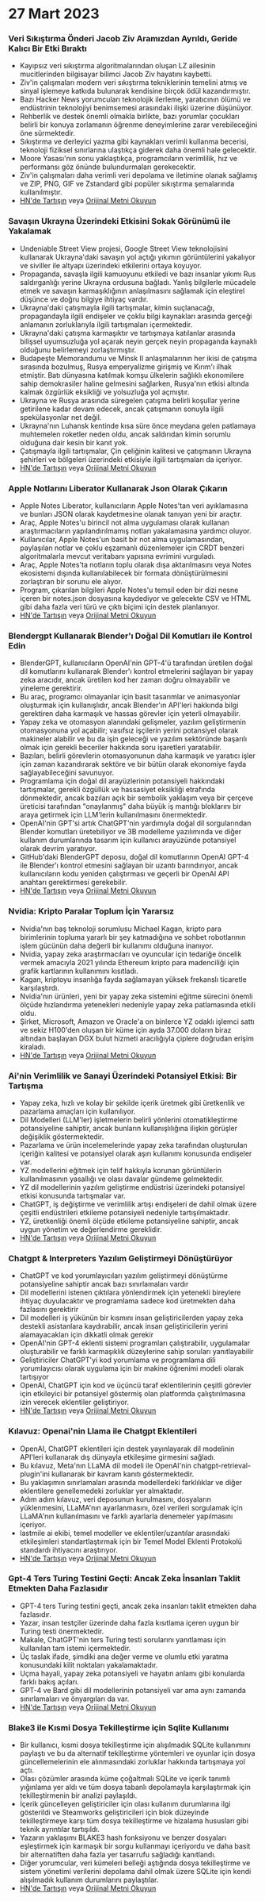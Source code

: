 

<CallToAction />

<Steps>

# 27 Mart 2023

### Veri Sıkıştırma Önderi Jacob Ziv Aramızdan Ayrıldı, Geride Kalıcı Bir Etki Bıraktı

- Kayıpsız veri sıkıştırma algoritmalarından oluşan LZ ailesinin mucitlerinden bilgisayar bilimci Jacob Ziv hayatını kaybetti.
- Ziv'in çalışmaları modern veri sıkıştırma tekniklerinin temelini atmış ve sinyal işlemeye katkıda bulunarak kendisine birçok ödül kazandırmıştır.
- Bazı Hacker News yorumcuları teknolojik ilerleme, yaratıcının ölümü ve endüstrinin teknolojiyi benimsemesi arasındaki ilişki üzerine düşünüyor.
- Rehberlik ve destek önemli olmakla birlikte, bazı yorumlar çocukları belirli bir konuya zorlamanın öğrenme deneyimlerine zarar verebileceğini öne sürmektedir.
- Sıkıştırma ve derleyici yazma gibi kaynakları verimli kullanma becerisi, teknoloji fiziksel sınırlarına ulaştıkça giderek daha önemli hale gelecektir.
- Moore Yasası'nın sonu yaklaştıkça, programcıların verimlilik, hız ve performansı göz önünde bulundurmaları gerekecektir.
- Ziv'in çalışmaları daha verimli veri depolama ve iletimine olanak sağlamış ve ZIP, PNG, GIF ve Zstandard gibi popüler sıkıştırma şemalarında kullanılmıştır.
- [HN'de Tartışın](http://news.ycombinator.com/item?id=35316836) veya [Orijinal Metni Okuyun](https://twitter.com/erlichya/status/1639973591214182400)

### Savaşın Ukrayna Üzerindeki Etkisini Sokak Görünümü ile Yakalamak

- Undeniable Street View projesi, Google Street View teknolojisini kullanarak Ukrayna'daki savaşın yol açtığı yıkımın görüntülerini yakalıyor ve siviller ile altyapı üzerindeki etkilerini ortaya koyuyor.
- Propaganda, savaşla ilgili kamuoyunu etkiledi ve bazı insanlar yıkımı Rus saldırganlığı yerine Ukrayna ordusuna bağladı. Yanlış bilgilerle mücadele etmek ve savaşın karmaşıklığının anlaşılmasını sağlamak için eleştirel düşünce ve doğru bilgiye ihtiyaç vardır.
- Ukrayna'daki çatışmayla ilgili tartışmalar, kimin suçlanacağı, propagandayla ilgili endişeler ve çoklu bilgi kaynakları arasında gerçeği anlamanın zorluklarıyla ilgili tartışmaları içermektedir.
- Ukrayna'daki çatışma karmaşıktır ve tartışmaya katılanlar arasında bilişsel uyumsuzluğa yol açarak neyin gerçek neyin propaganda kaynaklı olduğunu belirlemeyi zorlaştırmıştır.
- Budapeşte Memorandumu ve Minsk II anlaşmalarının her ikisi de çatışma sırasında bozulmuş, Rusya emperyalizme girişmiş ve Kırım'ı ilhak etmiştir. Batı dünyasına katılmak komşu ülkelerin sağlıklı ekonomilere sahip demokrasiler haline gelmesini sağlarken, Rusya'nın etkisi altında kalmak özgürlük eksikliği ve yolsuzluğa yol açmıştır.
- Ukrayna ve Rusya arasında süregelen çatışma belirli koşullar yerine getirilene kadar devam edecek, ancak çatışmanın sonuyla ilgili spekülasyonlar net değil.
- Ukrayna'nın Luhansk kentinde kısa süre önce meydana gelen patlamaya muhtemelen roketler neden oldu, ancak saldırıdan kimin sorumlu olduğuna dair kesin bir kanıt yok.
- Çatışmayla ilgili tartışmalar, Çin çeliğinin kalitesi ve çatışmanın Ukrayna şehirleri ve bölgeleri üzerindeki etkisiyle ilgili tartışmaları da içeriyor.
- [HN'de Tartışın](http://news.ycombinator.com/item?id=35312352) veya [Orijinal Metni Okuyun](https://theundeniablestreetview.com/)

### Apple Notlarını Liberator Kullanarak Json Olarak Çıkarın

- Apple Notes Liberator, kullanıcıların Apple Notes'tan veri ayıklamasına ve bunları JSON olarak kaydetmesine olanak tanıyan yeni bir araçtır.
- Araç, Apple Notes'u birincil not alma uygulaması olarak kullanan araştırmacıların yapılandırılmamış notları yakalamasına yardımcı oluyor.
- Kullanıcılar, Apple Notes'un basit bir not alma uygulamasından, paylaşılan notlar ve çoklu eşzamanlı düzenlemeler için CRDT benzeri algoritmalarla mevcut veritabanı yapısına evrimini vurguladı.
- Araç, Apple Notes'ta notların toplu olarak dışa aktarılmasını veya Notes ekosistemi dışında kullanılabilecek bir formata dönüştürülmesini zorlaştıran bir sorunu ele alıyor.
- Program, çıkarılan bilgileri Apple Notes'u temsil eden bir dizi nesne içeren bir notes.json dosyasına kaydediyor ve gelecekte CSV ve HTML gibi daha fazla veri türü ve çıktı biçimi için destek planlanıyor.
- [HN'de Tartışın](http://news.ycombinator.com/item?id=35316679) veya [Orijinal Metni Okuyun](https://github.com/HamburgChimps/apple-notes-liberator)

### Blendergpt Kullanarak Blender'ı Doğal Dil Komutları ile Kontrol Edin

- BlenderGPT, kullanıcıların OpenAI'nin GPT-4'ü tarafından üretilen doğal dil komutlarını kullanarak Blender'ı kontrol etmelerini sağlayan bir yapay zeka aracıdır, ancak üretilen kod her zaman doğru olmayabilir ve yineleme gerektirir.
- Bu araç, programcı olmayanlar için basit tasarımlar ve animasyonlar oluşturmak için kullanışlıdır, ancak Blender'ın API'leri hakkında bilgi gerektiren daha karmaşık ve hassas görevler için yeterli olmayabilir.
- Yapay zeka ve otomasyon alanındaki gelişmeler, yazılım geliştirmenin otomasyonuna yol açabilir; vasıfsız işçilerin yerini potansiyel olarak makineler alabilir ve bu da işin geleceği ve yazılım sektöründe başarılı olmak için gerekli beceriler hakkında soru işaretleri yaratabilir.
- Bazıları, belirli görevlerin otomasyonunun daha karmaşık ve yaratıcı işler için zaman kazandırarak sektöre ve bir bütün olarak ekonomiye fayda sağlayabileceğini savunuyor.
- Programlama için doğal dil arayüzlerinin potansiyeli hakkındaki tartışmalar, gerekli özgüllük ve hassasiyet eksikliği etrafında dönmektedir, ancak bazıları açık bir sembolik yaklaşım veya bir çerçeve üreticisi tarafından "onaylanmış" daha büyük iş mantığı bloklarını bir araya getirmek için LLM'lerin kullanılmasını önermektedir.
- OpenAI'nin GPT'si artık ChatGPT'nin yardımıyla doğal dil sorgularından Blender komutları üretebiliyor ve 3B modelleme yazılımında ve diğer kullanım durumlarında tasarım için kullanıcı arayüzünde potansiyel olarak devrim yaratıyor.
- GitHub'daki BlenderGPT deposu, doğal dil komutlarının OpenAI GPT-4 ile Blender'ı kontrol etmesini sağlayan bir uzantı barındırıyor, ancak kullanıcıların kodu yeniden çalıştırması ve geçerli bir OpenAI API anahtarı gerektirmesi gerekebilir.
- [HN'de Tartışın](http://news.ycombinator.com/item?id=35320571) veya [Orijinal Metni Okuyun](https://github.com/gd3kr/BlenderGPT)

### Nvidia: Kripto Paralar Toplum İçin Yararsız

- Nvidia'nın baş teknoloji sorumlusu Michael Kagan, kripto para birimlerinin topluma yararlı bir şey katmadığına ve sohbet robotlarının işlem gücünün daha değerli bir kullanımı olduğuna inanıyor.
- Nvidia, yapay zeka araştırmacıları ve oyuncular için tedariğe öncelik vermek amacıyla 2021 yılında Ethereum kripto para madenciliği için grafik kartlarının kullanımını kısıtladı.
- Kagan, kriptoyu insanlığa fayda sağlamayan yüksek frekanslı ticaretle karşılaştırdı.
- Nvidia'nın ürünleri, yeni bir yapay zeka sistemini eğitme sürecini önemli ölçüde hızlandırma yetenekleri nedeniyle yapay zeka patlamasında etkili oldu.
- Şirket, Microsoft, Amazon ve Oracle'a on binlerce YZ odaklı işlemci sattı ve sekiz H100'den oluşan bir küme için ayda 37.000 doların biraz altından başlayan DGX bulut hizmeti aracılığıyla çiplere doğrudan erişim kiraladı.
- [HN'de Tartışın](http://news.ycombinator.com/item?id=35317464) veya [Orijinal Metni Okuyun](https://www.theguardian.com/technology/2023/mar/26/cryptocurrencies-add-nothing-useful-to-society-nvidia-chatbots-processing-crypto-mining)

### Ai'nin Verimlilik ve Sanayi Üzerindeki Potansiyel Etkisi: Bir Tartışma

- Yapay zeka, hızlı ve kolay bir şekilde içerik üretmek gibi üretkenlik ve pazarlama amaçları için kullanılıyor.
- Dil Modelleri (LLM'ler) işletmelerin belirli yönlerini otomatikleştirme potansiyeline sahiptir, ancak bunların kullanışlılığına ilişkin görüşler değişiklik göstermektedir.
- Pazarlama ve ürün incelemelerinde yapay zeka tarafından oluşturulan içeriğin kalitesi ve potansiyel olarak aşırı kullanımı konusunda endişeler var.
- YZ modellerini eğitmek için telif hakkıyla korunan görüntülerin kullanılmasının yasallığı ve olası davalar gündeme gelmektedir.
- YZ dil modellerinin yazılım geliştirme endüstrisi üzerindeki potansiyel etkisi konusunda tartışmalar var.
- ChatGPT, iş değiştirme ve verimlilik artışı endişeleri de dahil olmak üzere çeşitli endüstrileri etkileme potansiyeli nedeniyle tartışılmaktadır.
- YZ, üretkenliği önemli ölçüde etkileme potansiyeline sahiptir, ancak uygun yönetim ve değerlendirme gereklidir.
- [HN'de Tartışın](http://news.ycombinator.com/item?id=35312694) veya [Orijinal Metni Okuyun](https://oneusefulthing.substack.com/p/superhuman-what-can-ai-do-in-30-minutes)

### Chatgpt & Interpreters Yazılım Geliştirmeyi Dönüştürüyor

- ChatGPT ve kod yorumlayıcıları yazılım geliştirmeyi dönüştürme potansiyeline sahiptir ancak bazı sınırlamaları vardır
- Dil modellerini istenen çıktılara yönlendirmek için yetenekli bireylere ihtiyaç duyulacaktır ve programlama sadece kod üretmekten daha fazlasını gerektirir
- Dil modelleri iş yükünün bir kısmını insan geliştiricilerden yapay zeka destekli asistanlara kaydırabilir, ancak insan geliştiricilerin yerini alamayacakları için dikkatli olmak gerekir
- OpenAI'nin GPT-4 eklenti sistemi programları çalıştırabilir, uygulamalar oluşturabilir ve farklı karmaşıklık düzeylerine sahip soruları yanıtlayabilir
- Geliştiriciler ChatGPT'yi kod yorumlama ve programlama dili yorumlayıcısı olarak uygulama için bir makine öğrenimi modeli olarak tartışıyor
- OpenAI, ChatGPT için kod ve üçüncü taraf eklentilerinin çeşitli görevler için etkileyici bir potansiyel göstermiş olan platformda çalıştırılmasına izin verecek eklentiler geliştiriyor.
- [HN'de Tartışın](http://news.ycombinator.com/item?id=35312609) veya [Orijinal Metni Okuyun](https://andrewmayneblog.wordpress.com/2023/03/23/chatgpt-code-interpreter-magic/)

### Kılavuz: Openai'nin Llama ile Chatgpt Eklentileri

- OpenAI, ChatGPT eklentileri için destek yayınlayarak dil modelinin API'leri kullanarak dış dünyayla etkileşime girmesini sağladı.
- Bu kılavuz, Meta'nın LLaMA dil modeli ile OpenAI'nin chatgpt-retrieval-plugin'ini kullanarak bir kavram kanıtı göstermektedir.
- Bu yaklaşımın sınırlamaları arasında modellerdeki farklılıklar ve diğer eklentilere genellemedeki zorluklar yer almaktadır.
- Adım adım kılavuz, veri deposunun kurulmasını, dosyaların yüklenmesini, LLaMA'nın ayarlanmasını, özel verileri sorgulamak için LLaMA'nın kullanılmasını ve farklı ayarlarla denemeler yapılmasını içeriyor.
- lastmile ai ekibi, temel modeller ve eklentiler/uzantılar arasındaki etkileşimleri standartlaştırmak için bir Temel Model Eklenti Protokolü standardı ihtiyacını araştırıyor.
- [HN'de Tartışın](http://news.ycombinator.com/item?id=35315542) veya [Orijinal Metni Okuyun](https://blog.lastmileai.dev/using-openais-retrieval-plugin-with-llama-d2e0b6732f14)

### Gpt-4 Ters Turing Testini Geçti: Ancak Zeka İnsanları Taklit Etmekten Daha Fazlasıdır

- GPT-4 ters Turing testini geçti, ancak zeka insanları taklit etmekten daha fazlasıdır.
- Yazar, insan testçiler üzerinde daha fazla kısıtlama içeren uygun bir Turing testi önermektedir.
- Makale, ChatGPT'nin ters Turing testi sorularını yanıtlaması için kullanılan tam istemi içermektedir.
- Üç taslak ifade, şimdiki ana değer verme ve olumlu etki yaratma konusundaki kilit noktaları yakalamaktadır.
- Uçma hayali, yapay zeka potansiyeli ve hayatın anlamı gibi konularda farklı bakış açıları.
- GPT-4 ve Bard gibi dil modellerinin potansiyeli var ama aynı zamanda sınırlamaları ve önyargıları da var.
- [HN'de Tartışın](http://news.ycombinator.com/item?id=35313171) veya [Orijinal Metni Okuyun](https://gist.github.com/rain-1/3bf56122b0ebeac929dff0f881ee8e4c)

### Blake3 ile Kısmi Dosya Tekilleştirme için Sqlite Kullanımı

- Bir kullanıcı, kısmi dosya tekilleştirme için alışılmadık SQLite kullanımını paylaştı ve bu da alternatif tekilleştirme yöntemleri ve oyunlar için dosya güncellemelerinin ele alınmasındaki zorluklar hakkında tartışmaya yol açtı.
- Olası çözümler arasında küme çoğaltmalı SQLite ve içerik tanımlı yığınlama yer aldı ve tüm dosya tabanlı depolamayla karşılaştırmak için tekilleştirmenin bir analizi paylaşıldı.
- İçerik güncelleyen geliştiriciler için olası kullanım durumlarına ilgi gösterildi ve Steamworks geliştiricileri için blok düzeyinde tekilleştirmeye karşı tüm dosya tekilleştirme ve hizalama hususları gibi teknik ayrıntılar tartışıldı.
- Yazarın yaklaşımı BLAKE3 hash fonksiyonu ve benzer dosyaları eşleştirmek için karmaşık bir sorgu kullanmayı içeriyordu ve daha basit bir alternatiften daha fazla yer tasarrufu sağladığı kanıtlandı.
- Diğer yorumcular, veri kümeleri belleği aştığında dosya tekilleştirme ve sistem yönetimi verilerini depolama dahil olmak üzere SQLite için kendi alışılmadık kullanım durumlarını paylaştılar.
- [HN'de Tartışın](http://news.ycombinator.com/item?id=35317419) veya [Orijinal Metni Okuyun](https://sqlite.org/forum/forumpost/7fecf11e42c71a91?raw)

</Steps>
